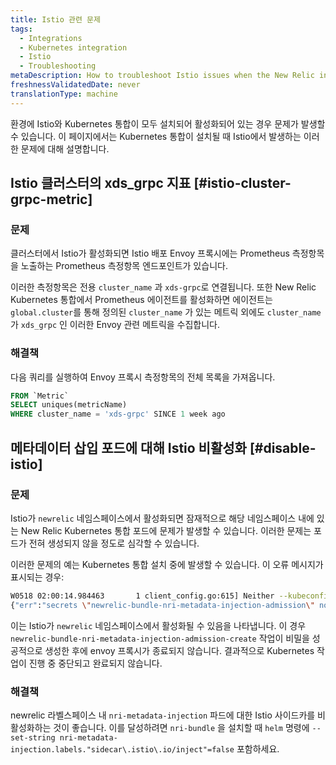 ```yaml
---
title: Istio 관련 문제
tags:
  - Integrations
  - Kubernetes integration
  - Istio
  - Troubleshooting
metaDescription: How to troubleshoot Istio issues when the New Relic integration is also installed.
freshnessValidatedDate: never
translationType: machine
---
```


환경에 Istio와 Kubernetes 통합이 모두 설치되어 활성화되어 있는 경우 문제가 발생할 수 있습니다. 이 페이지에서는 Kubernetes 통합이 설치될 때 Istio에서 발생하는 이러한 문제에 대해 설명합니다.

## Istio 클러스터의 xds\_grpc 지표 [#istio-cluster-grpc-metric]

### 문제

클러스터에서 Istio가 활성화되면 Istio 배포 Envoy 프록시에는 Prometheus 측정항목을 노출하는 Prometheus 측정항목 엔드포인트가 있습니다.

이러한 측정항목은 전용 `cluster_name` 과 `xds-grpc`로 연결됩니다. 또한 New Relic Kubernetes 통합에서 Prometheus 에이전트를 활성화하면 에이전트는 `global.cluster`를 통해 정의된 `cluster_name` 가 있는 메트릭 외에도 `cluster_name` 가 `xds_grpc` 인 이러한 Envoy 관련 메트릭을 수집합니다.

### 해결책

다음 쿼리를 실행하여 Envoy 프록시 측정항목의 전체 목록을 가져옵니다.

```sql
FROM `Metric`
SELECT uniques(metricName)
WHERE cluster_name = 'xds-grpc' SINCE 1 week ago
```

## 메타데이터 삽입 포드에 대해 Istio 비활성화 [#disable-istio]

### 문제

Istio가 `newrelic` 네임스페이스에서 활성화되면 잠재적으로 해당 네임스페이스 내에 있는 New Relic Kubernetes 통합 포드에 문제가 발생할 수 있습니다. 이러한 문제는 포드가 전혀 생성되지 않을 정도로 심각할 수 있습니다.

이러한 문제의 예는 Kubernetes 통합 설치 중에 발생할 수 있습니다. 이 오류 메시지가 표시되는 경우:

```bash
W0518 02:00:14.984463       1 client_config.go:615] Neither --kubeconfig nor --master was specified.  Using the inClusterConfig.  This might not work.
{"err":"secrets \"newrelic-bundle-nri-metadata-injection-admission\" not found","level":"info","msg":"no secret found","source":"k8s/k8s.go:229","time":"2023-05-18T02:00:15Z"} {"level":"info","msg":"creating new secret","source":"cmd/create.go:28","time":"2023-05-18T02:00:15Z"} ...
```

이는 Istio가 `newrelic` 네임스페이스에서 활성화될 수 있음을 나타냅니다. 이 경우 `newrelic-bundle-nri-metadata-injection-admission-create` 작업이 비밀을 성공적으로 생성한 후에 envoy 프록시가 종료되지 않습니다. 결과적으로 Kubernetes 작업이 진행 중 중단되고 완료되지 않습니다.

### 해결책

newrelic 라벨스페이스 내 `nri-metadata-injection` 파드에 대한 Istio 사이드카를 비활성화하는 것이 좋습니다. 이를 달성하려면 `nri-bundle` 을 설치할 때 `helm` 명령에 `--set-string nri-metadata-injection.labels."sidecar\.istio\.io/inject"=false` 포함하세요.